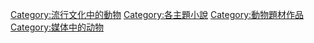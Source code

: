 [[Category:流行文化中的動物|Category:流行文化中的動物]]
[[Category:各主題小說|Category:各主題小說]]
[[Category:動物題材作品|Category:動物題材作品]]
[[Category:媒体中的动物|Category:媒体中的动物]]
